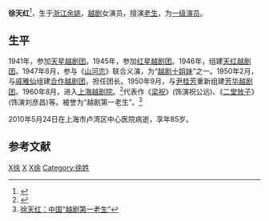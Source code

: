 '''徐天红'''{{BD|1925年|9月13日|2010年|5月24日|catIdx=X}}<ref>{{Cite web |url=http://blog.sina.com.cn/s/blog_4aeee4be0100j19s.html |title=著名越剧表演艺术家 徐天红逝世 |access-date=2017-10-25 |archive-date=2019-06-09 |archive-url=https://web.archive.org/web/20190609023835/http://blog.sina.com.cn/s/blog_4aeee4be0100j19s.html }}</ref>，生于[[浙江|浙江]][[余姚|余姚]]，[[越剧|越剧]]女演员，擅演[[老生|老生]]，为[[一级演员|一级演员]]。

== 生平 ==
1941年，参加[[天星越剧团|天星越剧团]]。1945年，参加[[红星越剧团|红星越剧团]]。1946年，组建[[天红越剧团|天红越剧团]]。1947年8月，参与《[[山河恋|山河恋]]》联合义演，为“[[越剧十姐妹|越剧十姐妹]]”之一。1950年2月，与[[戚雅仙|戚雅仙]]组建[[合作越剧团|合作越剧团]]，担任团长。1950年9月，与[[尹桂芳|尹桂芳]]重新组建[[芳华越剧团|芳华越剧团]]。1960年8月，进入[[上海越剧院|上海越剧院]]。<ref>{{Cite web |url=http://drama.anhuinews.com/system/2005/03/15/001159189.shtml |title=越剧流派艺术——徐天红 |access-date=2010-02-26 |archive-url=https://web.archive.org/web/20100601100906/http://drama.anhuinews.com/system/2005/03/15/001159189.shtml |archive-date=2010-06-01 |dead-url=yes }}</ref>代表作《[[梁祝|梁祝]]》(饰演祝公远)、《[[二堂放子|二堂放子]]》(饰演刘彦昌)等。被誉为“越剧第一老生”。<ref>[http://www.cnbsz.gov.cn/News_view.aspx?ContentId=169&CategoryId=93 徐天红：中国“越剧第一老生”]{{dead link|date=2018年2月 |bot=InternetArchiveBot |fix-attempted=yes }}</ref> 

2010年5月24日在上海市卢湾区中心医院病逝，享年85岁。

== 参考文献 ==
<references/>

{{越剧十姐妹}}

{{Authority control}}
[[Category:宁波裔上海人|X徐]]
[[Category:越剧演员|X]]
[[Category:余姚人|X徐]]
[[Category:徐姓|Category:徐姓]]